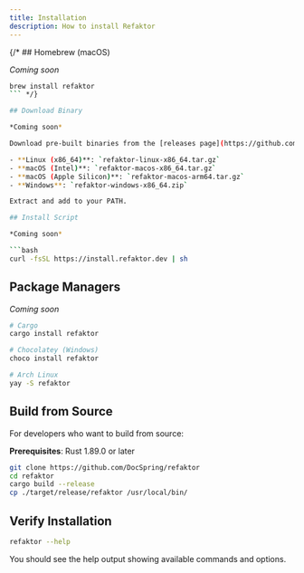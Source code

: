 ```yaml
---
title: Installation
description: How to install Refaktor
---
```


{/* ## Homebrew (macOS)

*Coming soon*

```bash
brew install refaktor
``` */}

## Download Binary

*Coming soon*

Download pre-built binaries from the [releases page](https://github.com/DocSpring/refaktor/releases):

- **Linux (x86_64)**: `refaktor-linux-x86_64.tar.gz`
- **macOS (Intel)**: `refaktor-macos-x86_64.tar.gz` 
- **macOS (Apple Silicon)**: `refaktor-macos-arm64.tar.gz`
- **Windows**: `refaktor-windows-x86_64.zip`

Extract and add to your PATH.

## Install Script

*Coming soon*

```bash
curl -fsSL https://install.refaktor.dev | sh
```

## Package Managers

*Coming soon*

```bash
# Cargo
cargo install refaktor

# Chocolatey (Windows)
choco install refaktor

# Arch Linux
yay -S refaktor
```

## Build from Source

For developers who want to build from source:

**Prerequisites**: Rust 1.89.0 or later

```bash
git clone https://github.com/DocSpring/refaktor
cd refaktor
cargo build --release
cp ./target/release/refaktor /usr/local/bin/
```

## Verify Installation

```bash
refaktor --help
```

You should see the help output showing available commands and options.
